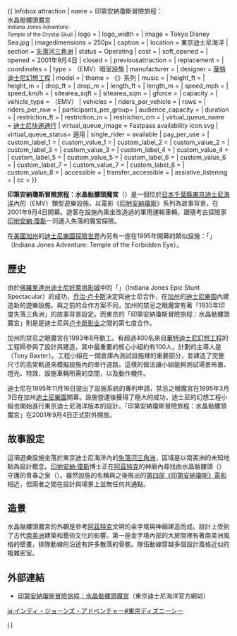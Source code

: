 {{ Infobox attraction
| name                = 印第安納瓊斯冒險旅程：<br>水晶骷髏頭魔宮<br><small>Indiana Jones Adventure: <br>Temple of the Crystal Skull</small>
| logo                = <!--Use ONLY the filename, not a full [[Image:|Image:]] link-->
| logo_width          = <!--Default is 250px-->
| image               = Tokyo Disney Sea.jpg
| imagedimensions     = 250px
| caption             = 
| location            = 東京迪士尼海洋
| section             = [[失落河三角洲|失落河三角洲]]
| status              = Operating
| cost                = 
| soft_opened         = 
| opened              = 2001年9月4日
| closed              = 
| previousattraction  = <!--If there is an appropriate article, this should be linked.-->
| replacement         = <!--If there is an appropriate article, this should be linked.-->
| coordinates         = <!--Use ONLY if attraction is at one park. Use {{coord}}-->
| type                = {{link-en|加強動作車輛|enhanced motion vehicle}}（EMV）暗室設施
| manufacturer        = <!--Must not be linked.-->
| designer            = [[華特迪士尼幻想工程|華特迪士尼幻想工程]]
| model               = 
| theme               = 《{{link-en|印地安納瓊斯系列|Indiana Jones (franchise)|印地安納瓊斯}}》系列
| music               = 
| height_ft           = <!--Must be expressed in feet and may contain only numeric characters.-->
| height_m            = <!--Must be expressed in metres and may contain only numeric characters.-->
| drop_ft             = <!--Must be expressed in feet and may contain only numeric characters.-->
| drop_m              = <!--Must be expressed in metres and may contain only numeric characters.-->
| length_ft           = <!--Must be expressed in feet and may contain only numeric characters.-->
| length_m            = <!--Must be expressed in metres and may contain only numeric characters.-->
| speed_mph           = <!--Must be expressed in miles per hour and may contain only numeric characters.-->
| speed_km/h          = <!--Must be expressed in kilometres per hour and may contain only numeric characters.-->
| sitearea_sqft       = <!--Must be expressed in square feet and may contain only numeric characters.-->
| sitearea_sqm        = <!--Must be expressed in square metres and may contain only numeric characters.-->
| gforce              = 
| capacity            = 
<!--Use only one of vehicles, rows, participants, or audience-->
| vehicle_type        = {{link-en|加強動作車輛|enhanced motion vehicle}}（EMV）
| vehicles            = 
| riders_per_vehicle  = <!--Only use if vehicles has been specified.-->
| rows                = 
| riders_per_row      = <!--Only use if rows has been specified.-->
| participants_per_group= <!--Only use if neither rows or vehicles is applicable.-->
| audience_capacity   = <!--For shows-->
| duration            = 
| restriction_ft      = <!--Must be expressed in feet and may contain only numeric characters.-->
| restriction_in      = <!--Must be expressed in inches and may contain only numeric characters.-->
| restriction_cm      = <!--Must be expressed in centimetres and may contain only numeric characters.-->
| virtual_queue_name  = [[迪士尼快速通行|迪士尼快速通行]]
| virtual_queue_image = Fastpass availability icon.svg
| virtual_queue_status= 適用
| single_rider        = available
| pay_per_use         = <!--Must be "available" if available.-->
| custom_label_1      = 
| custom_value_1      = 
| custom_label_2      = 
| custom_value_2      = 
| custom_label_3      = 
| custom_value_3      = 
| custom_label_4      = 
| custom_value_4      = 
| custom_label_5      = 
| custom_value_5      = 
| custom_label_6      = 
| custom_value_6      = 
| custom_label_7      = 
| custom_value_7      = 
| custom_label_8      = 
| custom_value_8      = 
| accessible          = 
| transfer_accessible = 
| assistive_listening = 
| cc                  = 
}}

'''印第安納瓊斯冒險旅程：水晶骷髏頭魔宮'''（{{lang|ja|インディ・ジョーンズ・アドベンチャー：クリスタルスカルの魔宮}}）是一個位於[[日本|日本]][[千葉縣|千葉縣]][[東京迪士尼海洋|東京迪士尼海洋]]內的{{link-en|加強動作車輛|enhanced motion vehicle}}（EMV）類型遊樂設施，以電影《[[印第安納瓊斯系列|印地安納瓊斯]]》系列為故事背景，在2001年9月4日開幕。遊客在設施內乘坐改造過的軍用運輸車輛，跟隨考古探險家[[印地安納·瓊斯|印地安納·瓊斯]]一同進入失落的魔宮探險。

在[[美國|美國]][[加州|加州]]的[[迪士尼樂園|迪士尼樂園]][[探險世界|探險世界]]內另有一座在1995年開幕的類似設施：「{{link-en|印第安納瓊斯冒險旅程：禁忌之眼魔宮|Indiana Jones Adventure: Temple of the Forbidden Eye}}」（Indiana Jones Adventure: Temple of the Forbidden Eye）。

== 歷史 ==
由於[[佛羅里達州|佛羅里達州]][[迪士尼好萊塢影城|迪士尼好萊塢影城]]中的「{{link-en|印地安納瓊斯壯觀特技秀|Indiana Jones Epic Stunt Spectacular}}」（Indiana Jones Epic Stunt Spectacular）的成功，[[乔治·卢卡斯|乔治·卢卡斯]]決定與迪士尼合作，在[[加州|加州]]的[[迪士尼樂園|迪士尼樂園]]內建造新的遊樂設施。與之前的合作方案不同，加州的禁忌之眼魔宮有著「1935年印度失落三角洲」的故事背景設定。而東京的「印第安納瓊斯冒險旅程：水晶骷髏頭魔宮」則是是迪士尼與[[卢卡斯影业|卢卡斯影业]]之間的第七度合作。

加州的禁忌之眼魔宮在1993年8月動工。有超過400名來自[[華特迪士尼幻想工程|華特迪士尼幻想工程]]的工程師參與了設計與建造，其中最重要的核心小組約有100人，計劃的主導人是{{link-en|東尼·巴斯特|Tony Baxter (imagineer)}}（Tony Baxter）。工程小組在一間倉庫內測試設施裡的重要部分，並建造了完整尺寸的高架軌道來模擬設施內的車行道路。這樣的做法讓小組能夠測試場景佈置、燈光、特效、設施車輛所需的空間，以及動作機件。

迪士尼在1995年11月16日提出了設施系統的專利申請，禁忌之眼魔宮在1995年3月3日在加州[[迪士尼樂園|迪士尼樂園]]開幕。設施營運後獲得了極大的成功，迪士尼的幻想工程小組也開始進行東京迪士尼海洋版本的設計。「印第安納瓊斯冒險旅程：水晶骷髏頭魔宮」在2001年9月4日正式對外開放。

== 故事設定 ==
這項遊樂設施坐落於東京迪士尼海洋內的[[東京迪士尼海洋#失落河三角洲|失落河三角洲]]，區域是以南美洲的未知地點為設計概念。[[印地安納·瓊斯|印地安納·瓊斯]]博士正在[[阿茲特克|阿茲特克]]的神廟內尋找由水晶骷髏頭（{{lang|ja|クリスタルスカル}}）守護的青春之泉（{{lang|ja|若さの泉}}）。雖然設施的名稱與之後推出的[[印地安納瓊斯：水晶骷髏王國|第四部《印第安納瓊斯》電影]]相近，但兩者之間在設計與場景上並無任何共通點。

== 造景 ==
水晶骷髏頭魔宮的外觀是參考[[阿茲特克|阿茲特克]]文明的金字塔與神廟建造而成。設計上受到了古代[[南美洲|南美洲]]建築和藝術文化的影響。第一座金字塔內部的大房間裡有著南美洲風格的壁畫，排隊動線的沿途有許多散落的骨骸。隊伍動線穿越多個設計風格近似的複雜密室。

== 外部連結 ==
*[https://web.archive.org/web/20130719065754/http://www.tokyodisneyresort.co.jp/tc/tds/atrc/lostriver/indiana/index.html 印第安納瓊斯冒險旅程：水晶骷髏頭魔宮]（東京迪士尼海洋官方網站）

{{東京迪士尼海洋}}

[[Category:迪士尼度假區及主題公園遊樂設施|I]]
[[Category:東京迪士尼海洋遊樂設施|I]]

[[ja:インディ・ジョーンズ・アドベンチャー#東京ディズニーシー|ja:インディ・ジョーンズ・アドベンチャー#東京ディズニーシー]]
